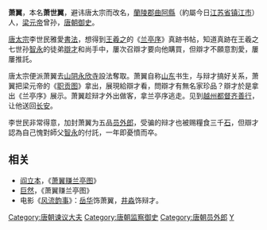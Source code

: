 {{Unreferenced|time=2013-06-03T03:56:57+00:00 }}
{{about|唐朝官员'''萧翼'''|南梁南平王'''蕭翼'''|蕭翼 (南朝)|明朝正統進士'''蕭翼'''|蕭翼 (正統進士)}}
{{東亞男性歷史人物
|名稱 =萧翼/萧世翼
|身份 =[[唐代|唐代]]政治家
|國家 =
|時代 =[[唐代|唐代]][[貞觀_(唐朝)|贞观]]年间
|主君 =[[唐太宗|唐太宗]]
|屆數 =
|最高職務 =
|前任 = 
|繼任 = 
|圖片名稱 =Yan Liben. Xiao Yi Trying to Swipe the Lanting Scroll. National Palace Museum, Taipei.jpg
|圖片大小 =300px
|圖片說明 =[[阎立本|阎立本]]，《[[萧翼赚兰亭图|萧翼赚兰亭图]]》，右一为萧翼
|氏 =
|姓 =萧
|名 =世翼
|姓名 =萧世翼
|字 =
|號=
|名乘 = <!--琉球士族用-->
|官職 =谏议大夫、监察御史、員外郎
|封爵 =
|封號 =
|位階 =
|御稱號 = <!--日本皇族之稱號-->
|宮號1 = <!--日本皇族之宮號-->
|宮號2 = <!--朝鮮王族之宮號-->
|封地 =
|神號 =
|尊號 =
|族裔 = 
|信仰 = <!--指的是宗教信仰-->
|旗籍 = <!--清朝旗人專用-->
|氏族 =[[兰陵萧氏|兰陵萧氏]]|籍貫 =[[南兰陵|南兰陵]]（今[[江苏|江苏]][[丹阳|丹阳]]）
|本貫 = <!--朝鮮人用-->
|祖籍 =
|本籍 =
|出身地 =
|府邸 =
|世系 = 
|初名 =世翼
|乳名 = <!--日本、朝鮮、琉球以外人物用-->
|小字 =
|別名 =
|法號 =
|院號 =
|其他名號 =
|出生日期 =
|出生地點 =
|婚年 =
|逝世日期 =
|逝世地點 =
|廟號 =
|諡號 =
|墓葬 =
|祠廟 =
|父親 =
|嫡母 =
|母親 =
|繼父=
|繼母=
|養父=
|養母=
|猶父= <!--日本人用-->
|烏帽子親= <!--日本人、琉球人用-->
|元配 =
|正室 =
|妻 =
|繼室 =
|平妻 =
|側室 =
|元配之父 =
|元配之嫡母 =
|元配之母 =
|正室之父 =
|正室之嫡母 =
|正室之母 =
|妻之父 =
|妻之嫡母 =
|妻之母 =
|繼室之父 =
|繼室之嫡母 =
|繼室之母 =
|平妻之父 =
|平妻之嫡母 =
|平妻之母 =
|兄弟 =
|姊妹 =
|嫡兄弟 =
|嫡姊妹 =
|庶兄弟 =
|庶姊妹 =
|同胞兄弟 =
|同胞姊妹 =
|異母兄弟 =
|異母姊妹 =
|異父兄弟 =
|異父姊妹 =
|繼兄弟 =
|繼姊妹 =
|子 =
|女 =
|嫡子 =
|嫡女 =
|庶子 =
|庶女 =
|養子 =
|養女 =
|猶子 = <!--日本人用-->
|婿養子 = <!--日本人用-->
|烏帽子子 = <!--日本人用-->
|繼子 =
|繼女 =
|其他親屬 =
|出身 = <!---此处指科举出身--->
|功名 = 
|經歷 = 
|著作 =
|注釋 =
}}
'''萧翼'''，本名'''萧世翼'''，避讳唐太宗而改名，[[南兰陵郡|蘭陵郡]][[曲阿縣|曲阿縣]]（約屬今日[[江苏省|江苏省]][[镇江市|镇江市]]）人，[[梁元帝|梁元帝]]曾孙，[[唐朝|唐朝]][[御史|御史]]。

[[唐太宗|唐太宗]]李世民雅愛[[書法|書法]]，想得到[[王羲之|王羲之]]的《[[兰亭序|兰亭序]]》真跡书帖，知道真跡在王羲之七世孙[[智永|智永]]的徒弟[[辯才_(唐朝)|辯才]]和尚手中，屢次召辯才要向他購買，但辯才不願意割愛，屢屢推託。

唐太宗便派萧翼去[[山阴县_(浙江省)|山阴]][[永欣寺|永欣寺]]設法奪取。萧翼自称[[山东|山东]]书生，与辩才搞好关系，萧翼把梁元帝的《[[职贡图|职贡图]]》拿出，展現給辯才看，問辯才有無名家珍品？辯才於是拿出《兰亭序》展示。萧翼趁辩才外出做客，拿兰亭序逃走。见到[[越州|越州]][[都督|都督]][[齐善行|齐善行]]，让他送回[[长安|长安]]。

李世民非常得意，加封萧翼为五品[[员外郎|员外郎]]，受骗的辩才也被赐糧食三千[[石|石]]，但辯才認為自己愧對師父[[智永|智永]]的付託，一年即憂憤而卒。

==相关==
*[[阎立本|阎立本]]，《[[萧翼赚兰亭图|萧翼赚兰亭图]]》
*[[巨然|巨然]]，《萧翼赚兰亭图》
*电影《[[风流韵事|风流韵事]]》：[[岳华|岳华]]饰萧翼，[[井淼|井淼]]饰辩才。

{{DEFAULTSORT:X}}
[[Category:唐朝谏议大夫|Category:唐朝谏议大夫]]
[[Category:唐朝监察御史|Category:唐朝监察御史]]
[[Category:唐朝员外郎|Category:唐朝员外郎]]
[[Category:兰陵萧氏|Y]]